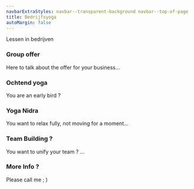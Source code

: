 ```yaml
---
navbarExtraStyles: navbar--transparent-background navbar--top-of-page
title: Bedrijfsyoga
autoMargin: false
---
```


<Section className="section--auto-margin">
  <ContentWithBackground imageName="meditation.jpg" className="vh-50 w-100">
    <SectionFooter className="text--light text--emphasized">
      Lessen in bedrijven
    </SectionFooter>
  </ContentWithBackground>
  <Content className="vh-50 w-100">
    <h3> Group offer </h3>
    Here to talk about the offer for your business...
  </Content>
</Section>

<Section className="section--auto-margin">
  <Content className="w-50">
    <h3>Ochtend yoga</h3>
    You are an early bird ?
  </Content>
  <Content className="vh-30 w-50 pl-0 pr-0">
    <Image name="nature-chill.JPG" />
  </Content>

  <Content className="vh-30 w-50 pl-0 pr-0">
    <Image name="nature-chill.JPG" />
  </Content>
  <Content className="w-50">
    <h3>Yoga Nidra</h3>
    You want to relax fully, not moving for a moment...
  </Content>
</Section>

<Section className="section--auto-margin">
  <Content className="vh-100 w-50">
    <h3>Team Building ?</h3>
    You want to unify your team ? ...
  </Content>
  <Content className="vh-100 w-50 pl-0 pr-0">
    <Image name="nature-chill.JPG"/>
  </Content>
</Section>

<Section className="section--auto-margin pb-3">  
    <Content className="vh-100 w-50 pl-0 pr-0">
      <Image name="nature-chill.JPG"/>
    </Content>
  <Content className="vh-100 w-50">
     <h3>More Info ?</h3>
    Please call me ; )
  </Content>  
</Section>

